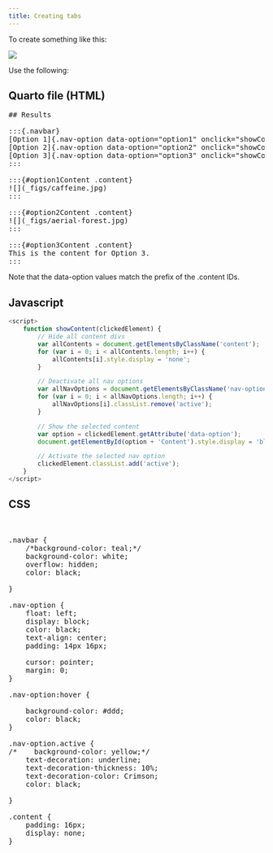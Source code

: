 ```yaml
---
title: Creating tabs
---
```


To create something like this:

![](_figs/tabs.png)


Use  the following:

## Quarto file (HTML)

<pre>
## Results

:::{.navbar}
[Option 1]{.nav-option data-option="option1" onclick="showContent(this)"}
[Option 2]{.nav-option data-option="option2" onclick="showContent(this)"}
[Option 3]{.nav-option data-option="option3" onclick="showContent(this)"}
:::

:::{#option1Content .content}
![](_figs/caffeine.jpg)
:::

:::{#option2Content .content}
![](_figs/aerial-forest.jpg)
:::

:::{#option3Content .content}
This is the content for Option 3.
:::
</pre>

Note that the data-option values match the prefix of the .content IDs. 

## Javascript


```js
<script>
    function showContent(clickedElement) {
        // Hide all content divs
        var allContents = document.getElementsByClassName('content');
        for (var i = 0; i < allContents.length; i++) {
            allContents[i].style.display = 'none';
        }

        // Deactivate all nav options
        var allNavOptions = document.getElementsByClassName('nav-option');
        for (var i = 0; i < allNavOptions.length; i++) {
            allNavOptions[i].classList.remove('active');
        }

        // Show the selected content
        var option = clickedElement.getAttribute('data-option');
        document.getElementById(option + 'Content').style.display = 'block';

        // Activate the selected nav option
        clickedElement.classList.add('active');
    }
</script>
```



## CSS

<pre>


.navbar {
    /*background-color: teal;*/
    background-color: white;
    overflow: hidden;
    color: black;

}

.nav-option {
    float: left;
    display: block;
    color: black;
    text-align: center;
    padding: 14px 16px;

    cursor: pointer;
    margin: 0;
}

.nav-option:hover {

    background-color: #ddd;
    color: black;
}

.nav-option.active {
/*    background-color: yellow;*/
    text-decoration: underline;
    text-decoration-thickness: 10%;
    text-decoration-color: Crimson;
    color: black;

}

.content {
    padding: 16px;
    display: none;
}
</pre>